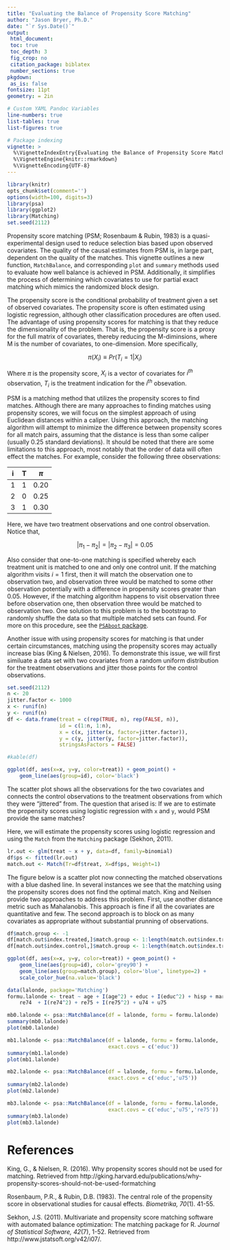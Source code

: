 ```yaml
---
title: "Evaluating the Balance of Propensity Score Matching"
author: "Jason Bryer, Ph.D."
date: "`r Sys.Date()`"
output:
 html_document:
 toc: true
 toc_depth: 3
 fig_crop: no
 citation_package: biblatex
 number_sections: true
pkgdown:
 as_is: false
fontsize: 11pt
geometry: = 2in

# Custom YAML Pandoc Variables
line-numbers: true
list-tables: true
list-figures: true

# Package indexing
vignette: >
  %\VignetteIndexEntry{Evaluating the Balance of Propensity Score Matching}
  %\VignetteEngine{knitr::rmarkdown}
  %\VignetteEncoding{UTF-8}
---
```



```r
library(knitr)
opts_chunk$set(comment='')
options(width=100, digits=3)
library(psa)
library(ggplot2)
library(Matching)
set.seed(2112)
```

Propensity score matching (PSM; Rosenbaum & Rubin, 1983) is a quasi-experimental design used to reduce selection bias based upon observed covariates. The quality of the causal estimates from PSM is, in large part, dependent on the quality of the matches. This vignette outlines a new function, `MatchBalance`, and corresponding `plot` and `summary` methods used to evaluate how well balance is achieved in PSM. Additionally, it simplifies the process of determining which covariates to use for partial exact matching which mimics the randomized block design.

The propensity score is the conditional probability of treatment given a set of observed covariates. The propensity score is often estimated using logistic regression, although other classification procedures are often used. The advantage of using propensity scores for matching is that they reduce the dimensionality of the problem. That is, the propensity score is a proxy for the full matrix of covariates, thereby reducing the M-diminsions, where M is the number of covariates, to one-dimension. More specifically,

$$ \pi \left( { X }_{ i } \right) \equiv Pr\left( { T }_{ i }=1|{ X }_{ i } \right)  $$

Where $\pi$ is the propensity score, $X_i$ is a vector of covariates for $i^{th}$ observation, $T_i$ is the treatment indication for the $i^{th}$ obsevation.

PSM is a matching method that utilizes the propensity scores to find matches. Although there are many approaches to finding matches using propensity scores, we will focus on the simplest approach of using Euclidean distances within a caliper. Using this approach, the matching algorithm will attempt to minimize the difference between propensity scores for all match pairs, assuming that the distance is less than some caliper (usually 0.25 standard deviations). It should be noted that there are some limitations to this approach, most notably that the order of data will often effect the matches. For example, consider the following three observations:

i | T | $\pi$
--|---|-------
1 | 1 | 0.20
2 | 0 | 0.25
3 | 1 | 0.30

Here, we have two treatment observations and one control observation. Notice that,

$$ \left| \pi_{1} - \pi_{2} \right| = \left| \pi_{2} - \pi_{3} \right| = 0.05 $$

Also consider that one-to-one matching is specified whereby each treatment unit is matched to one and only one control unit. If the matching algorithm visits $i=1$ first, then it will match the observation one to observation two, and observation three would be matched to some other observation potentially with a difference in propensity scores greater than 0.05. However, if the matching algorithm happens to visit observation three before observation one, then observation three would be matched to observation two. One solution to this problem is to the bootstrap to randomly shuffle the data so that multiple matched sets can found. For more on this procedure, see the [`PSAboot` package](http://jason.bryer.org/PSAboot).

Another issue with using propensity scores for matching is that under certain circumstances, matching using the propensity scores may actually increase bias (King & Nielsen, 2016). To demonstrate this issue, we will first similuate a data set with two covariates from a random uniform distribution for the treatment observations and jitter those points for the control observations.

```r
set.seed(2112)
n <- 20
jitter.factor <- 1000
x <- runif(n)
y <- runif(n)
df <- data.frame(treat = c(rep(TRUE, n), rep(FALSE, n)),
				 id = c(1:n, 1:n),
				 x = c(x, jitter(x, factor=jitter.factor)),
				 y = c(y, jitter(y, factor=jitter.factor)),
				 stringsAsFactors = FALSE)
```

```r
#kable(df)
```

```r
ggplot(df, aes(x=x, y=y, color=treat)) + geom_point() +
	geom_line(aes(group=id), color='black')
```

The scatter plot shows all the observations for the two covariates and connects the control observations to the treatment observations from which they were "jittered" from. The question that arised is: If we are to estimate the propensity scores using logistic regression with `x` and `y`, would PSM provide the same matches?

Here, we will estimate the propensity scores using logistic regression and using the `Match` from the `Matching` package (Sekhon, 2011).

```r
lr.out <- glm(treat ~ x + y, data=df, family=binomial)
df$ps <- fitted(lr.out)
match.out <- Match(Tr=df$treat, X=df$ps, Weight=1)
```

The figure below is a scatter plot now connecting the matched observations with a blue dashed line. In several instances we see that the matching using the propensity scores does not find the optimal match. King and Neilsen provide two approaches to address this problem. First, use another distance metric such as Mahalanobis. This approach is fine if all the covariates are quantitative and few. The second approach is to block on as many covariates as appropriate without substantial prunning of observations.

```r
df$match.group <- -1
df[match.out$index.treated,]$match.group <- 1:length(match.out$index.treated)
df[match.out$index.control,]$match.group <- 1:length(match.out$index.treated)

ggplot(df, aes(x=x, y=y, color=treat)) + geom_point() +
	geom_line(aes(group=id), color='grey90') + 
	geom_line(aes(group=match.group), color='blue', linetype=2) +
	scale_color_hue(na.value='black')
```



```r
data(lalonde, package='Matching')
formu.lalonde <- treat ~ age + I(age^2) + educ + I(educ^2) + hisp + married + nodegr + 
	re74  + I(re74^2) + re75 + I(re75^2) + u74 + u75
```


```r
mb0.lalonde <- psa::MatchBalance(df = lalonde, formu = formu.lalonde)
summary(mb0.lalonde)
plot(mb0.lalonde)
```


```r
mb1.lalonde <- psa::MatchBalance(df = lalonde, formu = formu.lalonde,
								 exact.covs = c('educ'))
summary(mb1.lalonde)
plot(mb1.lalonde)
```


```r
mb2.lalonde <- psa::MatchBalance(df = lalonde, formu = formu.lalonde,
								 exact.covs = c('educ','u75'))
summary(mb2.lalonde)
plot(mb2.lalonde)
```


```r
mb3.lalonde <- psa::MatchBalance(df = lalonde, formu = formu.lalonde,
								 exact.covs = c('educ','u75','re75'))
summary(mb3.lalonde)
plot(mb3.lalonde)
```


# References

King, G., & Nielsen, R. (2016). Why propensity scores should not be used for matching. Retrieved from http://gking.harvard.edu/publications/why-propensity-scores-should-not-be-used-formatching

Rosenbaum, P.R., & Rubin, D.B. (1983). The central role of the propensity score in observational studies for causal effects. *Biometrika, 70*(1). 41-55.

Sekhon, J.S. (2011). Multivariate and propensity score matching software with automated balance optimization: The matching package for R. *Journal of Statistical Software, 42*(7), 1-52. Retrieved from http://www.jstatsoft.org/v42/i07/.
